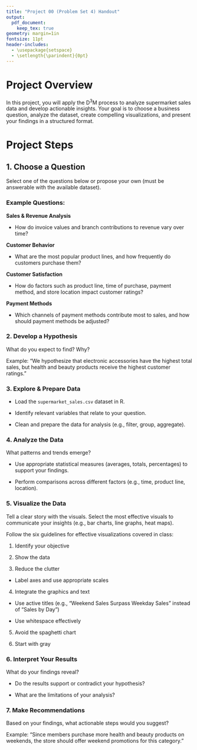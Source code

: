 ```yaml
---
title: "Project 00 (Problem Set 4) Handout"
output: 
  pdf_document:
    keep_tex: true
geometry: margin=1in
fontsize: 11pt
header-includes:
  - \usepackage{setspace}
  - \setlength{\parindent}{0pt}
---
```


# Project Overview

In this project, you will apply the D^3^M process to analyze supermarket sales data and develop actionable insights. Your goal is to choose a business question, analyze the dataset, create compelling visualizations, and present your findings in a structured format.

# Project Steps

## 1. Choose a Question

Select one of the questions below or propose your own (must be answerable with the available dataset).

### Example Questions:

**Sales & Revenue Analysis** 

- How do invoice values and branch contributions to revenue vary over time?

**Customer Behavior**

- What are the most popular product lines, and how frequently do customers purchase them?

**Customer Satisfaction**

- How do factors such as product line, time of purchase, payment method, and store location impact customer ratings?

**Payment Methods**

- Which channels of payment methods contribute most to sales, and how should payment methods be adjusted?

### 2. Develop a Hypothesis

What do you expect to find? Why?

Example: "We hypothesize that electronic accessories have the highest total sales, but health and beauty products receive the highest customer ratings."

### 3. Explore & Prepare Data

- Load the `supermarket_sales.csv` dataset in R.

- Identify relevant variables that relate to your question.

- Clean and prepare the data for analysis (e.g., filter, group, aggregate).

### 4. Analyze the Data

What patterns and trends emerge?

- Use appropriate statistical measures (averages, totals, percentages) to support your findings.

- Perform comparisons across different factors (e.g., time, product line, location).

### 5. Visualize the Data

Tell a clear story with the visuals. Select the most effective visuals to communicate your insights (e.g., bar charts, line graphs, heat maps).

Follow the six guidelines for effective visualizations covered in class:

1.  Identify your objective 

2.  Show the data

3.  Reduce the clutter

- Label axes and use appropriate scales

4.  Integrate the graphics and text

- Use active titles (e.g., “Weekend Sales Surpass Weekday Sales” instead of “Sales by Day”)

- Use whitespace effectively

5.  Avoid the spaghetti chart

6.  Start with gray


### 6. Interpret Your Results

What do your findings reveal?

- Do the results support or contradict your hypothesis?

- What are the limitations of your analysis?

### 7. Make Recommendations

Based on your findings, what actionable steps would you suggest?

Example: "Since members purchase more health and beauty products on weekends, the store should offer weekend promotions for this category."